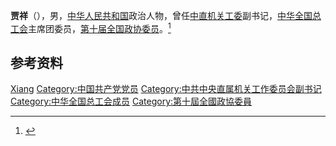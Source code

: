 '''贾祥'''（{{bd|？|}}），男，[[中华人民共和国|中华人民共和国]]政治人物，曾任[[中直机关工委|中直机关工委]]副书记，[[中华全国总工会|中华全国总工会]]主席团委员，[[第十届全国政协委员|第十届全国政协委员]]。<ref>{{Cite book|title=中华人民共和国职官志|author=何虎生, 李耀东, 向常福主编|publisher=中国社会出版社|year=2003|isbn=9787800883934|location=北京|pages=}}</ref>

== 参考资料 ==
{{reflist}}

{{中国人物小作品}}
{{中华全国总工会第十三届执行委员会}}

{{Authority control}}
{{DEFAULTSORT:Jia贾}}
[[Category:贾姓|Xiang]]
[[Category:中国共产党党员|Category:中国共产党党员]]
[[Category:中共中央直属机关工作委员会副书记|Category:中共中央直属机关工作委员会副书记]]
[[Category:中华全国总工会成员|Category:中华全国总工会成员]]
[[Category:第十屆全國政協委員|Category:第十屆全國政協委員]]